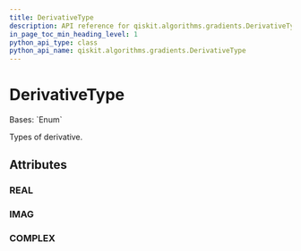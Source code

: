 ```yaml
---
title: DerivativeType
description: API reference for qiskit.algorithms.gradients.DerivativeType
in_page_toc_min_heading_level: 1
python_api_type: class
python_api_name: qiskit.algorithms.gradients.DerivativeType
---
```


# DerivativeType

<Class id="qiskit.algorithms.gradients.DerivativeType" isDedicatedPage={true} github="https://github.com/qiskit/qiskit/tree/stable/0.24/qiskit/algorithms/gradients/utils.py" signature="DerivativeType(value)">
  Bases: `Enum`

  Types of derivative.

  ## Attributes

  ### REAL

  <Attribute id="qiskit.algorithms.gradients.DerivativeType.REAL" name="REAL" attributeValue="'real'" />

  ### IMAG

  <Attribute id="qiskit.algorithms.gradients.DerivativeType.IMAG" name="IMAG" attributeValue="'imag'" />

  ### COMPLEX

  <Attribute id="qiskit.algorithms.gradients.DerivativeType.COMPLEX" name="COMPLEX" attributeValue="'complex'" />
</Class>

